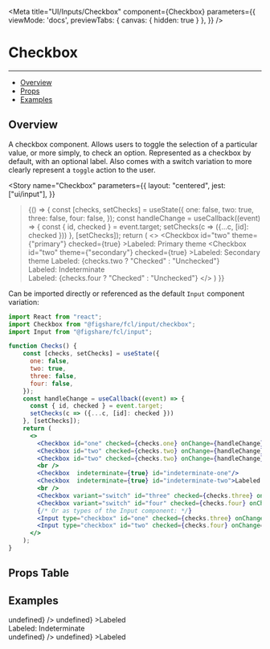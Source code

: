 
<Meta 
  title="UI/Inputs/Checkbox" 
  component={Checkbox} 
  parameters={{
    viewMode: 'docs',
    previewTabs: { 
      canvas: { hidden: true } 
     },
  }}
/>

# Checkbox
---
- [Overview](#overview)
- [Props](#props-table)
- [Examples](#examples)

## Overview

A checkbox component. Allows users to toggle the selection of a particular value, or more simply, to check an option.
Represented as a checkbox by default, with an optional label.
Also comes with a switch variation to more clearly represent a `toggle` action to the user.

<Story 
  name="Checkbox" 
  parameters={{
    layout: "centered",
    jest: ["ui/input"],
  }}
>{() => {
    const [checks, setChecks] = useState({
      one: false,
      two: true,
      three: false,
      four: false,
    });
    const handleChange = useCallback((event) => {
      const { id, checked } = event.target;
      setChecks(c => ({...c, [id]: checked }))
    }, [setChecks]);
    return (
      <>
        <Checkbox id="one" checked={checks.one} onChange={handleChange} />
        <Checkbox id="one" checked={checks.one} error={true} onChange={handleChange} />
        <Checkbox id="two" theme={"primary"} checked={true} >Labeled: Primary theme</Checkbox>
        <Checkbox id="two" theme={"secondary"} checked={true} >Labeled: Secondary theme</Checkbox>
        <Checkbox id="two" checked={checks.two} onChange={handleChange}>Labeled: {checks.two ? "Checked" : "Unchecked"}</Checkbox>
        <br />
        <Checkbox  indeterminate={true} id="indeterminate-one"/>
        <Checkbox  indeterminate={true} id="indeterminate-two">Labeled: Indeterminate</Checkbox>
        <br />
        <Checkbox variant="switch" id="three" checked={checks.three} onChange={handleChange} />
        <Checkbox variant="switch" id="four" checked={checks.four} onChange={handleChange}>Labeled: {checks.four ? "Checked" : "Unchecked"}</Checkbox>
      </>
    )
  }}
</Story>

Can be imported directly or referenced as the default `Input` component variation:

```jsx
import React from "react";
import Checkbox from "@figshare/fcl/input/checkbox";
import Input from "@figshare/fcl/input";

function Checks() {
    const [checks, setChecks] = useState({
      one: false,
      two: true,
      three: false,
      four: false,
    });
    const handleChange = useCallback((event) => {
      const { id, checked } = event.target;
      setChecks(c => ({...c, [id]: checked }))
    }, [setChecks]);
    return (
      <>
        <Checkbox id="one" checked={checks.one} onChange={handleChange} />
        <Checkbox id="two" checked={checks.two} onChange={handleChange}>Labeled: {checks.two ? "Checked" : "Unchecked"}</Checkbox> <Checkbox id="one" checked={checks.one} onChange={handleChange} />
        <Checkbox id="two" checked={checks.two} onChange={handleChange}>Labeled: {checks.two ? "Checked" : "Unchecked"}</Checkbox>
        <br />
        <Checkbox  indeterminate={true} id="indeterminate-one"/>
        <Checkbox  indeterminate={true} id="indeterminate-two">Labeled: Indeterminate</Checkbox>
        <br />
        <Checkbox variant="switch" id="three" checked={checks.three} onChange={handleChange} />
        <Checkbox variant="switch" id="four" checked={checks.four} onChange={handleChange}>Labeled: {checks.two ? "Checked" : "Unchecked"}</Checkbox>
        {/* Or as types of the Input component: */}
        <Input type="checkbox" id="one" checked={checks.three} onChange={handleChange} />
        <Input type="checkbox" id="two" checked={checks.four} onChange={handleChange}>Labeled: {checks.four ? "Checked" : "Unchecked"}</Input>
      </>
    );
}
```

## Props Table
<ArgsTable of={Checkbox} />

## Examples
<Canvas>
  <div style={{display: "flex", alignItems: "center", gap: "18px"}}>
  <Checkbox id="one" checked={false} onChange={(event) => undefined} />
  <Checkbox id="two" checked={true} onChange={(event) => undefined} >Labeled</Checkbox>
  <br />
  <Checkbox  indeterminate={true} id="indeterminate-one"/>
  <Checkbox  indeterminate={true} id="indeterminate-two">Labeled: Indeterminate</Checkbox>
  <br />
  <Checkbox variant="switch" id="three" checked={false} onChange={(event) => undefined} />
  <Checkbox variant="switch" id="four" checked={true} onChange={(event) => undefined} >Labeled</Checkbox>
  </div>
</Canvas>